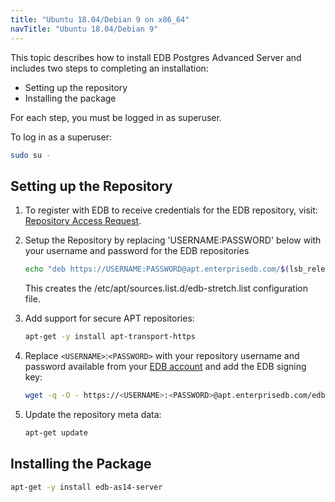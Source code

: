 ```yaml
---
title: "Ubuntu 18.04/Debian 9 on x86_64"
navTitle: "Ubuntu 18.04/Debian 9"
---
```


This topic describes how to install EDB Postgres Advanced Server and includes two steps to completing an installation:

- Setting up the repository
- Installing the package

For each step, you must be logged in as superuser.

To log in as a superuser:

```sh
sudo su -
```

## Setting up the Repository

1. To register with EDB to receive credentials for the EDB repository, visit: [Repository Access Request](https://www.enterprisedb.com/repository-access-request).

1. Setup the Repository by replacing 'USERNAME:PASSWORD' below with your username and password for the EDB repositories

   ```sh
   echo "deb https://USERNAME:PASSWORD@apt.enterprisedb.com/$(lsb_release -cs)-edb/ $(lsb_release -cs) main" > /etc/apt/sources.list.d/edb-$(lsb_release -cs).list
   ```

   This creates the /etc/apt/sources.list.d/edb-stretch.list configuration file.

1. Add support for secure APT repositories:

   ```sh
   apt-get -y install apt-transport-https
   ```

1. Replace `<USERNAME>`:`<PASSWORD>` with your repository username and password available from your [EDB account](https://www.enterprisedb.com/user) and add the EDB signing key:

   ```sh
   wget -q -O - https://<USERNAME>:<PASSWORD>@apt.enterprisedb.com/edb-deb.gpg.key  | sudo apt-key add -
   ```

1. Update the repository meta data:
   ```sh
   apt-get update
   ```

## Installing the Package

```sh
apt-get -y install edb-as14-server
```
